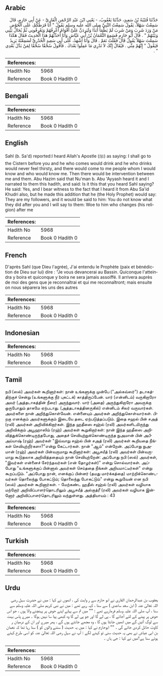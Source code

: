 ## Arabic


<div dir="rtl" lang="ar" style={{fontSize:'larger',backgroundColor:'#f8f9fa',padding:20}}>
حَدَّثَنَا قُتَيْبَةُ بْنُ سَعِيدٍ، حَدَّثَنَا يَعْقُوبُ، - يَعْنِي ابْنَ عَبْدِ الرَّحْمَنِ الْقَارِيَّ - عَنْ أَبِي حَازِمٍ، قَالَ سَمِعْتُ سَهْلاً، يَقُولُ سَمِعْتُ النَّبِيَّ صلى الله عليه وسلم يَقُولُ ‏"‏ أَنَا فَرَطُكُمْ، عَلَى الْحَوْضِ مَنْ وَرَدَ شَرِبَ وَمَنْ شَرِبَ لَمْ يَظْمَأْ أَبَدًا وَلَيَرِدَنَّ عَلَىَّ أَقْوَامٌ أَعْرِفُهُمْ وَيَعْرِفُونِي ثُمَّ يُحَالُ بَيْنِي وَبَيْنَهُمْ ‏"‏ ‏.‏ قَالَ أَبُو حَازِمٍ فَسَمِعَ النُّعْمَانُ بْنُ أَبِي عَيَّاشٍ وَأَنَا أُحَدِّثُهُمْ هَذَا الْحَدِيثَ فَقَالَ هَكَذَا سَمِعْتَ سَهْلاً يَقُولُ قَالَ فَقُلْتُ نَعَمْ ‏.‏ قَالَ وَأَنَا أَشْهَدُ، عَلَى أَبِي سَعِيدٍ الْخُدْرِيِّ لَسَمِعْتُهُ يَزِيدُ فَيَقُولُ ‏"‏ إِنَّهُمْ مِنِّي ‏.‏ فَيُقَالُ إِنَّكَ لاَ تَدْرِي مَا عَمِلُوا بَعْدَكَ ‏.‏ فَأَقُولُ سُحْقًا سُحْقًا لِمَنْ بَدَّلَ بَعْدِي ‏"‏ ‏.‏
</div>
<div style={{backgroundColor:'#f8f9fa',padding:20, marginBottom: 10}}><table> <thead> <tr> <th>References:</th> <th></th> </tr> </thead> <tbody><tr><td>Hadith No</td><td>5968</td></tr><tr><td>Reference</td><td>Book 0 Hadith 0</td></tr></tbody></table></div>

## Bengali


<div dir="ltr" lang="bn" style={{fontSize:'larger',backgroundColor:'#f8f9fa',padding:20}}>

</div>
<div style={{backgroundColor:'#f8f9fa',padding:20, marginBottom: 10}}><table> <thead> <tr> <th>References:</th> <th></th> </tr> </thead> <tbody><tr><td>Hadith No</td><td>5968</td></tr><tr><td>Reference</td><td>Book 0 Hadith 0</td></tr></tbody></table></div>

## English


<div dir="ltr" lang="en" style={{fontSize:'larger',backgroundColor:'#f8f9fa',padding:20}}>
Sahl (b. Sa'd) reported:I heard Allah's Apostle (ﷺ) as saying: I shall go to the Cistern before you and he who comes would drink and he who drinks would never feel thirsty, and there would come to me people whom I would know and who would know me. Then there would be intervention between me and them. Abu Hazim said that Nu'man b. Abu 'Ayyash heard it and I narrated to them this hadith, and said: Is it this that you heard Sahl saying? He said: Yes, and I bear witness to the fact that I heard it from Abu Sa'id Khudri also, but he made this addition that he (the Holy Prophet) would say: They are my followers, and it would be said to him: You do not know what they did after you and I will say to them: Woe to him who changes (his religion) after me
</div>
<div style={{backgroundColor:'#f8f9fa',padding:20, marginBottom: 10}}><table> <thead> <tr> <th>References:</th> <th></th> </tr> </thead> <tbody><tr><td>Hadith No</td><td>5968</td></tr><tr><td>Reference</td><td>Book 0 Hadith 0</td></tr></tbody></table></div>

## French


<div dir="ltr" lang="fr" style={{fontSize:'larger',backgroundColor:'#f8f9fa',padding:20}}>
D'après Sahl (que Dieu l'agrée), J'ai entendu le Prophète (paix et bénédiction de Dieu sur lui) dire : "Je vous devancerai au Bassin. Quiconque l'atteindra y boira et quiconque y boira ne sera jamais assoiffé. Il arrivera auprès de moi des gens que je reconnaîtrai et qui me reconnaîtront; mais ensuite on nous séparera les uns des autres
</div>
<div style={{backgroundColor:'#f8f9fa',padding:20, marginBottom: 10}}><table> <thead> <tr> <th>References:</th> <th></th> </tr> </thead> <tbody><tr><td>Hadith No</td><td>5968</td></tr><tr><td>Reference</td><td>Book 0 Hadith 0</td></tr></tbody></table></div>

## Indonesian


<div dir="ltr" lang="id" style={{fontSize:'larger',backgroundColor:'#f8f9fa',padding:20}}>

</div>
<div style={{backgroundColor:'#f8f9fa',padding:20, marginBottom: 10}}><table> <thead> <tr> <th>References:</th> <th></th> </tr> </thead> <tbody><tr><td>Hadith No</td><td>5968</td></tr><tr><td>Reference</td><td>Book 0 Hadith 0</td></tr></tbody></table></div>

## Tamil


<div dir="ltr" lang="ta" style={{fontSize:'larger',backgroundColor:'#f8f9fa',padding:20}}>
நபி (ஸல்) அவர்கள் கூறினார்கள்: நான் உங்களுக்கு முன்பே ("அல்கவ்ஸர்") தடாகத்திற்குச் சென்று (உங்களுக்கு நீர் புகட்டக்) காத்திருப்பேன். யார் (என்னிடம்) வருகிறாரோ அவர் (அத்தடாகத்தின் நீரை) அருந்துவார். யார் (அதை) அருந்துகிறாரோ அவருக்கு ஒருபோதும் தாகமே ஏற்படாது. (அத்தடாகத்தினருகில்) என்னிடம் சிலர் வருவார்கள். அவர்களை நான் அறிந்துகொள்வேன். என்னையும் அவர்கள் அறிந்துகொள்வார்கள். பிறகு எனக்கும் அவர்களுக்கும் இடையே தடை ஏற்படுத்தப்படும். இதை சஹல் பின் சஅத் (ரலி) அவர்கள் அறிவிக்கிறார்கள். இந்த ஹதீஸை சஹ்ல் (ரலி) அவர்களிடமிருந்து அறிவிக்கும் அபூஹாஸிம் (ரஹ்) அவர்கள் கூறுகிறார்கள்: நான் இந்த ஹதீஸை அறிவித்துக்கொண்டிருந்தபோது, அதைச் செவியுற்றுக்கொண்டிருந்த நுஅமான் பின் அபீஅய்யாஷ் (ரஹ்) அவர்கள் "இவ்வாறு சஹ்ல் பின் சஅத் (ரலி) அவர்கள் கூறியதை நீங்கள் செவியுற்றீர்களா?"என்று கேட்டார்கள். நான் "ஆம்" என்றேன். அப்போது நுஅமான் (ரஹ்) அவர்கள் பின்வருமாறு கூறினார்கள்: அபூசயீத் (ரலி) அவர்கள் பின்வருமாறு கூடுதலாக அறிவித்ததையும் நான் செவியுற்றேன்: அப்போது நபி (ஸல்) அவர்கள், "இவர்கள் என்னைச் சேர்ந்தவர்கள் (என் தோழர்கள்)" என்று சொல்வார்கள். அப்போது "உங்களுக்குப் பின்னால் அவர்கள் செய்ததை நீங்கள் அறியமாட்டீர்கள்" என்று கூறப்படும். "அப்போது நான், எனக்குப் பின்னர் (தமது மார்க்கத்தை) மாற்றிக்கொண்டவர்கள் தொலைந்து போகட்டும்; தொலைந்து போகட்டும்" என்று கூறுவேன் என நபி (ஸல்) அவர்கள் கூறினார்கள். - மேற்கண்ட ஹதீஸ் சஹ்ல் (ரலி) அவர்கள் வழியாக மற்றோர் அறிவிப்பாளர்தொடரிலும் அபூசயீத் அல்குத்ரீ (ரலி) அவர்கள் வழியாக இன்னோர் அறிவிப்பாளர்தொடரிலும் வந்துள்ளது. அத்தியாயம் : 43
</div>
<div style={{backgroundColor:'#f8f9fa',padding:20, marginBottom: 10}}><table> <thead> <tr> <th>References:</th> <th></th> </tr> </thead> <tbody><tr><td>Hadith No</td><td>5968</td></tr><tr><td>Reference</td><td>Book 0 Hadith 0</td></tr></tbody></table></div>

## Turkish


<div dir="ltr" lang="tr" style={{fontSize:'larger',backgroundColor:'#f8f9fa',padding:20}}>

</div>
<div style={{backgroundColor:'#f8f9fa',padding:20, marginBottom: 10}}><table> <thead> <tr> <th>References:</th> <th></th> </tr> </thead> <tbody><tr><td>Hadith No</td><td>5968</td></tr><tr><td>Reference</td><td>Book 0 Hadith 0</td></tr></tbody></table></div>

## Urdu


<div dir="rtl" lang="ur" style={{fontSize:'larger',backgroundColor:'#f8f9fa',padding:20}}>
یعقوب بن عبدالرحمان القاری نے ابو حازم سے ر وایت کی ، انھوں نے کہا : میں نے حضرت سہل رضی اللہ تعالیٰ عنہ ( ابن سعد ساعدی ) سے سنا ، کہہ رہے تھے : میں نے نبی کریم صلی اللہ علیہ وسلم سے سنا ، آپ صلی اللہ علیہ وسلم فرمارہے تھے : "" میں تم سے پہلے اپنے حوض پر پہنچنے والا ہوں ، جو اس حوض پر پینے کے لئے آجائے گا ، پی لے گا اور جو پی لے گا وہ کبھی پیا سا نہیں ہوگا ۔ میرے پاس بہت سے لوگ آئیں گے میں انھیں جانتا ہوں گا ، وہ مجھے جانتے ہوں گے ، پھر میرے اور ان کے درمیان ر کاوٹ حائل کردی جائے گی ۔ "" ابوحازم نے کہا : میں یہ حدیث ( سننے والوں کو ) سنا رہا تھا کہ نعمان بن ابی عیاش نے بھی یہ حدیث سنی تو کہنے لگے : آپ نے سہل رضی اللہ تعالیٰ عنہ کو اسی طرح کہتے ہوئے سنا ہے؟میں نے کہا : جی ہاں ۔
</div>
<div style={{backgroundColor:'#f8f9fa',padding:20, marginBottom: 10}}><table> <thead> <tr> <th>References:</th> <th></th> </tr> </thead> <tbody><tr><td>Hadith No</td><td>5968</td></tr><tr><td>Reference</td><td>Book 0 Hadith 0</td></tr></tbody></table></div>